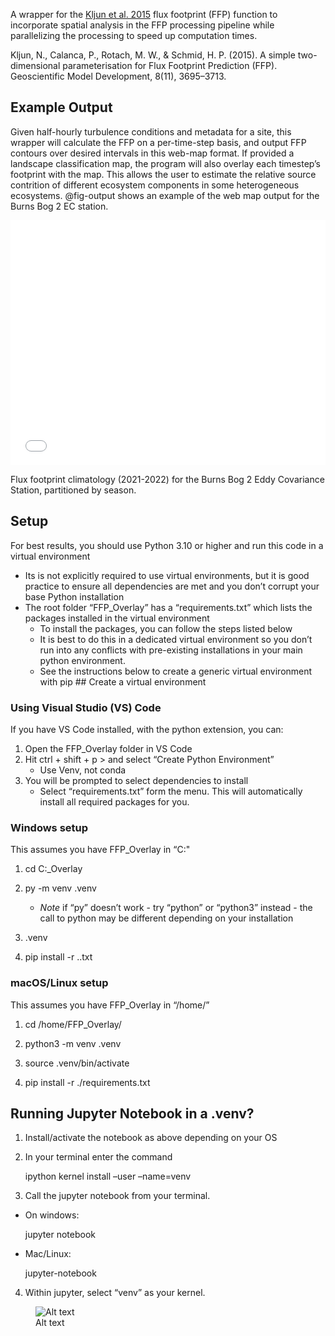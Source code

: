 <!-- ---
title: "# FFP Overlay"
--- -->

A wrapper for the [Kljun et al. 2015](https://gmd.copernicus.org/articles/8/3695/2015/gmd-8-3695-2015.html) flux footprint (FFP) function to incorporate spatial analysis in the FFP processing pipeline while parallelizing the processing to speed up computation times. 

Kljun, N., Calanca, P., Rotach, M. W., & Schmid, H. P. (2015). A simple two-dimensional parameterisation for Flux Footprint Prediction (FFP). Geoscientific Model Development, 8(11), 3695–3713.


## Example Output

Given half-hourly turbulence conditions and metadata for a site, this wrapper will calculate the FFP on a per-time-step basis, and output FFP contours over desired intervals in this web-map format.  If provided a landscape classification map, the program will also overlay each timestep's footprint with the map.  This allows the user to estimate the relative source contrition of different ecosystem components in some heterogeneous ecosystems.  @fig-output shows an example of the web map output for the Burns Bog 2 EC station.  

::: {#fig-output}

<div style="overflow: hidden;
  padding-top: 75%;
  position: relative">
  <iframe src="Example_Outputs/BB2_FFP_2m.html" title="Processes" scrolling="no" frameborder="0"
    style="border: 0;
   height: 100%;
   left: 0;
   position: absolute;
   top: 0;
   width: 100%;">
   <p>Your browser does not support iframes.</p>
 </iframe>
</div>

Flux footprint climatology (2021-2022) for the Burns Bog 2 Eddy Covariance Station, partitioned by season.

:::

## Setup

For best results, you should use Python 3.10 or higher and run this code in a virtual environment

* Its is not explicitly required to use virtual environments, but it is good practice to ensure all dependencies are met and you don't corrupt your base Python installation
* The root folder "FFP_Overlay" has a "requirements.txt" which lists the packages installed in the virtual environment
    * To install the packages, you can follow the steps listed below
    * It is best to do this in a dedicated virtual environment so you don't run into any conflicts with pre-existing installations in your main python environment.
    * See the instructions below to create a generic virtual environment with pip
## Create a virtual environment

### Using Visual Studio (VS) Code

If you have VS Code installed, with the python extension, you can:

1. Open the FFP_Overlay folder in VS Code
2. Hit ctrl + shift + p > and select "Create Python Environment"
    * Use Venv, not conda
3. You will be prompted to select dependencies to install
    * Select "requirements.txt" form the menu.  This will automatically install all required packages for you.

### Windows setup

This assumes you have FFP_Overlay in "C:\"

1. cd C:\FFP_Overlay\

2. py -m venv .venv

    * *Note* if "py" doesn't work - try "python" or "python3" instead - the call to python may be different depending on your installation

3. .venv\Scripts\activate

4. pip install -r .\requirements.txt

### macOS/Linux setup

This assumes you have FFP_Overlay in "/home/"

1. cd /home/FFP_Overlay/

2. python3 -m venv .venv

3. source .venv/bin/activate

4. pip install -r ./requirements.txt


## Running Jupyter Notebook in a .venv?

1. Install/activate the notebook as above depending on your OS

2. In your terminal enter the command

    ipython kernel install --user --name=venv

3. Call the jupyter notebook from your terminal.  

* On windows:

    jupyter notebook

* Mac/Linux:

    jupyter-notebook

4. Within jupyter, select "venv" as your kernel.

![Alt text](images/Jupyter.png)

    